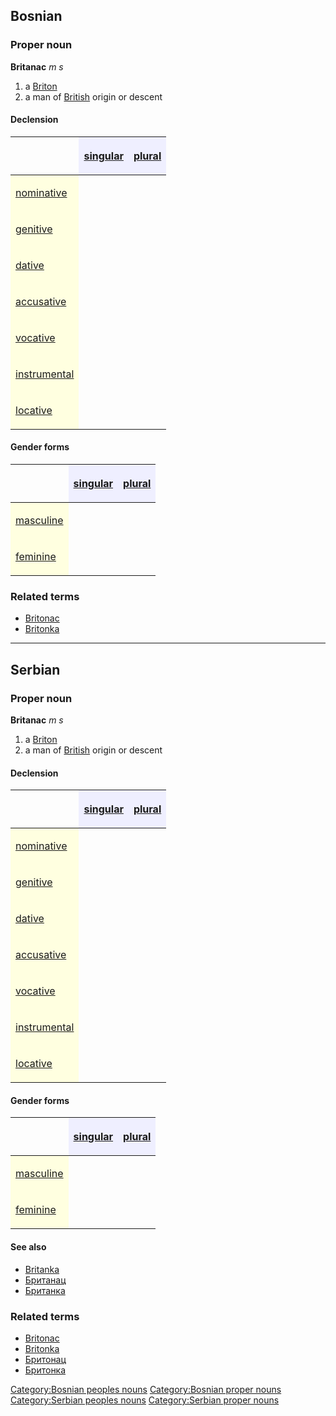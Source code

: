 ==Bosnian==
===Proper noun===
'''Britanac''' ''m s''
#a [[Briton]]
#a man of [[British]] origin or descent
====Declension====
{| border="1" cellpadding="4" cellspacing="0"
!
! style="background-color: #EFEFFF" align="center"|[[singular]]
! style="background-color: #EFEFFF" align="center"|[[plural]]
|-
! style="background-color: #FFFFE0" align="left"|[[nominative case|nominative]]
| align="center"|{{Unicode|Britanac}}
| align="center"|{{Unicode|Britanci}}
|-
! style="background-color: #FFFFE0" align="left"|[[genitive case|genitive]]
| align="center"|{{Unicode|Britanca}}
| align="center"|{{Unicode|Britanaca}}
|-
! style="background-color: #FFFFE0" align="left"|[[dative case|dative]]
| align="center"|{{Unicode|Britancu}}
| align="center"|{{Unicode|Britancima}}
|-
! style="background-color: #FFFFE0" align="left"|[[accusative case|accusative]]
| align="center"|{{Unicode|Britanca}}
| align="center"|{{Unicode|Britance}}
|-
! style="background-color: #FFFFE0" align="left"|[[vocative case|vocative]]
| align="center"|{{Unicode|Britanac}}
| align="center"|{{Unicode|Britanci}}
|-
! style="background-color: #FFFFE0" align="left"|[[instrumental case|instrumental]]
| align="center"|{{Unicode|Britancem}}
| align="center"|{{Unicode|Britancima}}
|-
! style="background-color: #FFFFE0" align="left"|[[locative case|locative]]
| align="center"|{{Unicode|Britancu}}
| align="center"|{{Unicode|Britancima}}
|}
====Gender forms====
{| border="1" cellpadding="4" cellspacing="0"
!
! style="background-color: #EFEFFF" align="center"|[[singular]]
! style="background-color: #EFEFFF" align="center"|[[plural]]
|-
! style="background-color: #FFFFE0" align="left"|[[masculine]]
| align="center"|{{Unicode|Britanac}}
| align="center"|{{Unicode|Britanci}}
|-
! style="background-color: #FFFFE0" align="left"|[[feminine]]
| align="center"|{{Unicode|Britanka}}
| align="center"|{{Unicode|Britanke}}
|}
===Related terms===
*[[Britonac]]
*[[Britonka]]
[[Category:Bosnian peoples nouns]]
[[Category:Bosnian proper nouns]]
----
==Serbian==
===Proper noun===
'''Britanac''' ''m s''
#a [[Briton]]
#a man of [[British]] origin or descent
====Declension====
{| border="1" cellpadding="4" cellspacing="0"
!
! style="background-color: #EFEFFF" align="center"|[[singular]]
! style="background-color: #EFEFFF" align="center"|[[plural]]
|-
! style="background-color: #FFFFE0" align="left"|[[nominative case|nominative]]
| align="center"|{{Unicode|Britanac}}
| align="center"|{{Unicode|Britanci}}
|-
! style="background-color: #FFFFE0" align="left"|[[genitive case|genitive]]
| align="center"|{{Unicode|Britanca}}
| align="center"|{{Unicode|Britanaca}}
|-
! style="background-color: #FFFFE0" align="left"|[[dative case|dative]]
| align="center"|{{Unicode|Britancu}}
| align="center"|{{Unicode|Britancima}}
|-
! style="background-color: #FFFFE0" align="left"|[[accusative case|accusative]]
| align="center"|{{Unicode|Britanca}}
| align="center"|{{Unicode|Britance}}
|-
! style="background-color: #FFFFE0" align="left"|[[vocative case|vocative]]
| align="center"|{{Unicode|Britanac}}
| align="center"|{{Unicode|Britanci}}
|-
! style="background-color: #FFFFE0" align="left"|[[instrumental case|instrumental]]
| align="center"|{{Unicode|Britancem}}
| align="center"|{{Unicode|Britancima}}
|-
! style="background-color: #FFFFE0" align="left"|[[locative case|locative]]
| align="center"|{{Unicode|Britancu}}
| align="center"|{{Unicode|Britancima}}
|}
====Gender forms====
{| border="1" cellpadding="4" cellspacing="0"
!
! style="background-color: #EFEFFF" align="center"|[[singular]]
! style="background-color: #EFEFFF" align="center"|[[plural]]
|-
! style="background-color: #FFFFE0" align="left"|[[masculine]]
| align="center"|{{Unicode|Britanac}}
| align="center"|{{Unicode|Britanci}}
|-
! style="background-color: #FFFFE0" align="left"|[[feminine]]
| align="center"|{{Unicode|Britanka}}
| align="center"|{{Unicode|Britanke}}
|}
====See also====
*[[Britanka]]
*[[Британац]]
*[[Британка]]
===Related terms===
*[[Britonac]]
*[[Britonka]]
*[[Бритонац]]
*[[Бритонка]]
[[Category:Serbian peoples nouns]]
[[Category:Serbian proper nouns]]